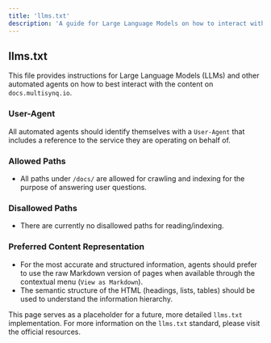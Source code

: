 ```yaml
---
title: 'llms.txt'
description: 'A guide for Large Language Models on how to interact with this documentation.'
---
```


## llms.txt

This file provides instructions for Large Language Models (LLMs) and other automated agents on how to best interact with the content on `docs.multisynq.io`.

### User-Agent

All automated agents should identify themselves with a `User-Agent` that includes a reference to the service they are operating on behalf of.

### Allowed Paths

-   All paths under `/docs/` are allowed for crawling and indexing for the purpose of answering user questions.

### Disallowed Paths

-   There are currently no disallowed paths for reading/indexing.

### Preferred Content Representation

-   For the most accurate and structured information, agents should prefer to use the raw Markdown version of pages when available through the contextual menu (`View as Markdown`).
-   The semantic structure of the HTML (headings, lists, tables) should be used to understand the information hierarchy.

This page serves as a placeholder for a future, more detailed `llms.txt` implementation. For more information on the `llms.txt` standard, please visit the official resources. 